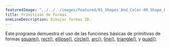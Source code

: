 ```yaml
---
featuredImage: "../../../images/featured/01_Shapes_And_Color-00_Shape_Primitives-thumbnail.png"
title: Primitivas de Formas
oneLineDescription: Dibujar formas 2D.
---
```


Este programa demuestra el uso de las funciones básicas 
de primitivas de formas
<a href="/reference/#/p5/square/" target="_blank">square()</a>,
<a href="/reference/#/p5/rect/" target="_blank">rect()</a>,
<a href="/reference/#/p5/ellipse/" target="_blank">ellipse()</a>,
<a href="/reference/#/p5/circle/" target="_blank">circle()</a>,
<a href="/reference/#/p5/arc/" target="_blank">arc()</a>,
<a href="/reference/#/p5/line/" target="_blank">line()</a>,
<a href="/reference/#/p5/triangle/" target="_blank">triangle()</a>,
y <a href="/reference/#/p5/quad/" target="_blank">quad()</a>.